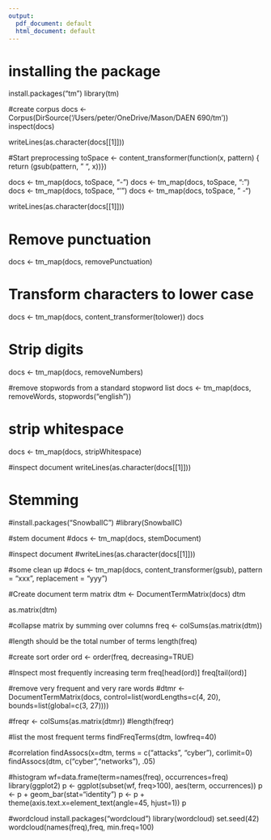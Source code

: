 ---
output:
  pdf_document: default
  html_document: default
---
# installing the package
install.packages("tm")
library(tm)

#create corpus
docs <- Corpus(DirSource('/Users/peter/OneDrive/Mason/DAEN 690/tm'))
inspect(docs)

writeLines(as.character(docs[[1]]))

#Start preprocessing
toSpace <- content_transformer(function(x, pattern) { return (gsub(pattern, " ", x))})

docs <- tm_map(docs, toSpace, "-")
docs <- tm_map(docs, toSpace, ":")
docs <- tm_map(docs, toSpace, "'")
docs <- tm_map(docs, toSpace, " -")

writeLines(as.character(docs[[1]]))

# Remove punctuation
docs <- tm_map(docs, removePunctuation)

# Transform characters to lower case
docs <- tm_map(docs, content_transformer(tolower))
docs

# Strip digits
docs <- tm_map(docs, removeNumbers)

#remove stopwords from a standard stopword list
docs <- tm_map(docs, removeWords, stopwords("english"))

# strip whitespace
docs <- tm_map(docs, stripWhitespace)

#inspect document
writeLines(as.character(docs[[1]]))

# Stemming
#install.packages("SnowballC")
#library(SnowballC)

#stem document
#docs <- tm_map(docs, stemDocument)

#inspect document
#writeLines(as.character(docs[[1]]))

#some clean up
#docs <- tm_map(docs, content_transformer(gsub), pattern = "xxx", replacement = "yyy")

#Create document term matrix
dtm <- DocumentTermMatrix(docs)
dtm

as.matrix(dtm)

#collapse matrix by summing over columns
freq <- colSums(as.matrix(dtm))

#length should be the total number of terms
length(freq)

#create sort order
ord <- order(freq, decreasing=TRUE)

#Inspect most frequently increasing term
freq[head(ord)]
freq[tail(ord)]

#remove very frequent and very rare words
#dtmr <- DocumentTermMatrix(docs, control=list(wordLengths=c(4, 20), bounds=list(global=c(3, 27))))

#freqr <- colSums(as.matrix(dtmr))
#length(freqr)

#list the most frequent terms
findFreqTerms(dtm, lowfreq=40)

#correlation
findAssocs(x=dtm, terms = c("attacks", "cyber"), corlimit=0)
findAssocs(dtm, c("cyber","networks"), .05)

#histogram
wf=data.frame(term=names(freq), occurrences=freq)
library(ggplot2)
p <- ggplot(subset(wf, freq>100), aes(term, occurrences))
p <- p + geom_bar(stat="identity")
p <- p + theme(axis.text.x=element_text(angle=45, hjust=1))
p

#wordcloud
install.packages("wordcloud")
library(wordcloud)
set.seed(42)
wordcloud(names(freq),freq, min.freq=100)

